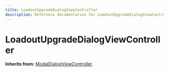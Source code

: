 ```yaml
---
title: LoadoutUpgradeDialogViewController
description: Reference documentation for LoadoutUpgradeDialogViewController meta class
---
```



# LoadoutUpgradeDialogViewController

**Inherits from:** [ModalDialogViewController](/classes/modaldialogviewcontroller)

<ClassDetails file="/db/classes/LoadoutUpgradeDialogViewController.6032a0f65480.json" />
